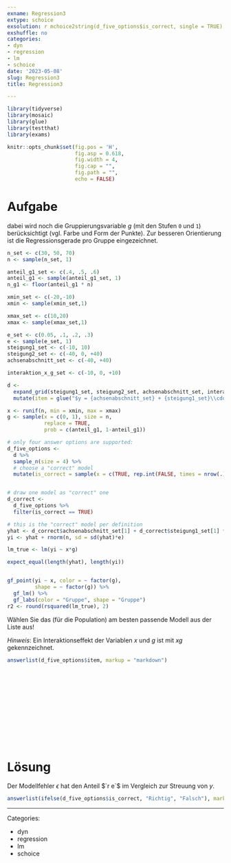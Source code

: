 ```yaml
---
exname: Regression3
extype: schoice
exsolution: r mchoice2string(d_five_options$is_correct, single = TRUE)
exshuffle: no
categories:
- dyn
- regression
- lm
- schoice
date: '2023-05-08'
slug: Regression3
title: Regression3

---
```



<!-- based on Karsten Luebke et al. -->



```r

library(tidyverse)
library(mosaic)
library(glue)
library(testthat)
library(exams)
```


```r
knitr::opts_chunk$set(fig.pos = 'H',
                      fig.asp = 0.618,
                      fig.width = 4,
                      fig.cap = "", 
                      fig.path = "",
                      echo = FALSE)
```





# Aufgabe

dabei wird noch die Gruppierungsvariable $g$ (mit den Stufen `0` und `1`) berücksichtigt 
(vgl. Farbe und Form der Punkte). 
Zur besseren Orientierung ist die Regressionsgerade pro Gruppe eingezeichnet.

```r


n_set <- c(30, 50, 70)
n <- sample(n_set, 1)

anteil_g1_set <- c(.4, .5, .6)
anteil_g1 <- sample(anteil_g1_set, 1)
n_g1 <- floor(anteil_g1 * n)

xmin_set <- c(-20,-10)
xmin <- sample(xmin_set,1)

xmax_set <- c(10,20)
xmax <- sample(xmax_set,1)

e_set <- c(0.05, .1, .2, .3)
e <- sample(e_set, 1)
steigung1_set <- c(-10, 10)
steigung2_set <- c(-40, 0, +40)
achsenabschnitt_set <- c(-40, +40)

interaktion_x_g_set <- c(-10, 0, +10)

```



```r

d <- 
  expand_grid(steigung1_set, steigung2_set, achsenabschnitt_set, interaktion_x_g_set) %>% 
  mutate(item = glue("$y = {achsenabschnitt_set} + {steigung1_set}\\cdot x + {steigung2_set} \\cdot g + {interaktion_x_g_set} \\cdot xg + \\epsilon$")) 


```

```r
x <- runif(n, min = xmin, max = xmax)
g <- sample(x = c(0, 1), size = n,
            replace = TRUE,
            prob = c(anteil_g1, 1-anteil_g1))

# only four answer options are supported:
d_five_options <-
  d %>% 
  sample_n(size = 4) %>% 
  # choose a "correct" model
  mutate(is_correct = sample(x = c(TRUE, rep.int(FALSE, times = nrow(.)-1))))


# draw one model as "correct" one
d_correct <- 
  d_five_options %>% 
  filter(is_correct == TRUE)

# this is the "correct" model per definition
yhat <- d_correct$achsenabschnitt_set[1] + d_correct$steigung1_set[1] * x + d_correct$steigung2_set[1] * g + d_correct$interaktion_x_g_set[1] * x*g
yi <- yhat + rnorm(n, sd = sd(yhat)*e)

lm_true <- lm(yi ~ x*g)

expect_equal(length(yhat), length(yi))


gf_point(yi ~ x, color = ~ factor(g), 
         shape = ~ factor(g)) %>% 
  gf_lm() %>% 
  gf_labs(color = "Gruppe", shape = "Gruppe")
r2 <- round(rsquared(lm_true), 2)

```

Wählen Sie das (für die Population) am besten passende Modell aus der Liste aus!

*Hinweis*: Ein Interaktionseffekt der Variablen $x$ und $g$ 
ist mit $xg$ gekennzeichnet.


```r
answerlist(d_five_options$item, markup = "markdown")
```



</br>
</br>
</br>
</br>
</br>
</br>
</br>
</br>
</br>
</br>

# Lösung

Der Modellfehler $\epsilon$ hat den Anteil $`r e`$ im Vergleich zur Streuung von $y$.



```r
answerlist(ifelse(d_five_options$is_correct, "Richtig", "Falsch"), markup = "markdown")
```






---

Categories: 

- dyn
- regression
- lm
- schoice

